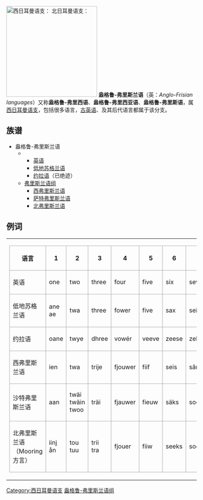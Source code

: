 {{noteTA
|1=zh-hans:弗里斯兰;zh-hant:弗里斯蘭;zh-tw:菲士蘭;zh-hk:菲士蘭;zh-mo:菲士蘭;
}}
{{Infobox Language family
  |name=盎格鲁-弗里斯兰语
  |altname=海岛日耳曼语言
  |region=（最初）[[不列顛群島|不列顛群島]]、[[北海_(大西洋)|北海]]岸边自[[弗里斯兰|弗里斯兰]]至[[日德兰半岛|日德兰半岛]]的部分
  |familycolor=Indo-European
  |fam1=[[印欧语系|印欧语系]]
  |fam2=[[日耳曼语族|日耳曼语族]]
  |fam3=[[西日耳曼语支|西日耳曼语支]]
  |child1={{link-en|英语组|Anglic languages}}
  |child2=[[弗里斯兰语|弗里斯兰语]]
}}
[[Image:Europe germanic-languages 2.PNG|240px|thumb|right|西日耳曼语支：
{{legend|#9cff00|荷兰语（低地法兰克语，西日耳曼语支）}}
{{legend|#38ff00|低地德语（西日耳曼语支）}}
{{legend|#00d200|中部德语（高地德语，西日耳曼语支）}}
{{legend|#008000|上德语（高地德语，西日耳曼语支）}}
{{legend|#ff8811|英语（盎格鲁-弗里斯兰语，西日耳曼语支）}}
{{legend|#ffbb77|弗里斯兰语（盎格鲁-弗里斯兰语，西日耳曼语支）}}
北日耳曼语支：
{{legend|#0000ff|东斯堪的纳维亚语}}
{{legend|#00ffff|西斯堪的纳维亚语}}
{{legend|#ff0000|北/西日耳曼语支的界限}}]]
'''盎格鲁-弗里斯兰语'''（英：''Anglo-Frisian languages''）又称'''盎格鲁-弗里西语'''、'''盎格鲁-弗里西亚语'''、'''盎格鲁-弗里斯语'''，属[[西日耳曼语支|西日耳曼语支]]，包括很多语言，[[古英语|古英语]]、{{le|古弗里斯兰语|Old Frisian}}及其后代语言都属于该分支。

==族谱==
*盎格鲁-弗里斯兰语
**{{link-en|英语组|Anglic languages}}
***[[英语|英语]]
***[[低地苏格兰语|低地苏格兰语]]
***[[约拉语|约拉语]]（已绝迹）
**[[弗里斯兰语|弗里斯兰语组]]
***[[西弗里斯兰语|西弗里斯兰语]]
***[[萨特弗里斯兰语|萨特弗里斯兰语]]
***[[北弗里斯兰语|北弗里斯兰语]]

==例词==
{| align=centre
|
{| border="1" align=right padding="2" cellpadding="4" cellspacing="0"  width="300" style="background: #f9f9f9; border: 1px #aaaaaa solid; border-collapse: collapse; font-size: 100%;"
!style="border: 1px #aaaaaa solid;"|语言
!style="border: 1px #aaaaaa solid;"|1
!style="border: 1px #aaaaaa solid;"|2
!style="border: 1px #aaaaaa solid;"|3
!style="border: 1px #aaaaaa solid;"|4
!style="border: 1px #aaaaaa solid;"|5
!style="border: 1px #aaaaaa solid;"|6
!style="border: 1px #aaaaaa solid;"|7
!style="border: 1px #aaaaaa solid;"|8
!style="border: 1px #aaaaaa solid;"|9
!style="border: 1px #aaaaaa solid;"|10
|- 
!style="border: 1px #aaaaaa solid;"|英语
|style="border: 1px #aaaaaa solid;"|one
|style="border: 1px #aaaaaa solid;"|two
|style="border: 1px #aaaaaa solid;"|three
|style="border: 1px #aaaaaa solid;"|four
|style="border: 1px #aaaaaa solid;"|five
|style="border: 1px #aaaaaa solid;"|six
|style="border: 1px #aaaaaa solid;"|seven
|style="border: 1px #aaaaaa solid;"|eight
|style="border: 1px #aaaaaa solid;"|nine
|style="border: 1px #aaaaaa solid;"|ten
|- 
!style="border: 1px #aaaaaa solid;"|低地苏格兰语
|style="border: 1px #aaaaaa solid;"|ane<br>ae
|style="border: 1px #aaaaaa solid;"|twa
|style="border: 1px #aaaaaa solid;"|three
|style="border: 1px #aaaaaa solid;"|fower
|style="border: 1px #aaaaaa solid;"|five
|style="border: 1px #aaaaaa solid;"|sax
|style="border: 1px #aaaaaa solid;"|seiven
|style="border: 1px #aaaaaa solid;"|aicht
|style="border: 1px #aaaaaa solid;"|nine
|style="border: 1px #aaaaaa solid;"|ten
|- 
!style="border: 1px #aaaaaa solid;"|约拉语
|style="border: 1px #aaaaaa solid;"|oane
|style="border: 1px #aaaaaa solid;"|twye
|style="border: 1px #aaaaaa solid;"|dhree
|style="border: 1px #aaaaaa solid;"|vowér
|style="border: 1px #aaaaaa solid;"|veeve
|style="border: 1px #aaaaaa solid;"|zeese
|style="border: 1px #aaaaaa solid;"|zebbem
|style="border: 1px #aaaaaa solid;"|ayght
|style="border: 1px #aaaaaa solid;"|neene
|style="border: 1px #aaaaaa solid;"|dhen
|-
!style="border: 1px #aaaaaa solid;"|西弗里斯兰语
|style="border: 1px #aaaaaa solid;"|ien
|style="border: 1px #aaaaaa solid;"|twa
|style="border: 1px #aaaaaa solid;"|trije
|style="border: 1px #aaaaaa solid;"|fjouwer
|style="border: 1px #aaaaaa solid;"|fiif
|style="border: 1px #aaaaaa solid;"|seis
|style="border: 1px #aaaaaa solid;"|sân
|style="border: 1px #aaaaaa solid;"|acht
|style="border: 1px #aaaaaa solid;"|njoggen
|style="border: 1px #aaaaaa solid;"|tsien
|-
!style="border: 1px #aaaaaa solid;"|沙特弗里斯兰语
|style="border: 1px #aaaaaa solid;"|aan
|style="border: 1px #aaaaaa solid;"|twäi<br>twäin<br>twoo
|style="border: 1px #aaaaaa solid;"|träi
|style="border: 1px #aaaaaa solid;"|fjauwer
|style="border: 1px #aaaaaa solid;"|fieuw
|style="border: 1px #aaaaaa solid;"|säks
|style="border: 1px #aaaaaa solid;"|soogen
|style="border: 1px #aaaaaa solid;"|oachte
|style="border: 1px #aaaaaa solid;"|njugen
|style="border: 1px #aaaaaa solid;"|tjoon
|-
!style="border: 1px #aaaaaa solid;"|北弗里斯兰语（Mooring方言）
|style="border: 1px #aaaaaa solid;"|iinj<br>ån
|style="border: 1px #aaaaaa solid;"|tou<br>tuu
|style="border: 1px #aaaaaa solid;"|trii<br>tra
|style="border: 1px #aaaaaa solid;"|fjouer
|style="border: 1px #aaaaaa solid;"|fiiw
|style="border: 1px #aaaaaa solid;"|seeks
|style="border: 1px #aaaaaa solid;"|soowen
|style="border: 1px #aaaaaa solid;"|oocht
|style="border: 1px #aaaaaa solid;"|nüügen
|style="border: 1px #aaaaaa solid;"|tiin
|}
|}

{{日耳曼語族}}

[[Category:西日耳曼语支|Category:西日耳曼语支]]
[[Category:盎格鲁-弗里斯兰语组|]]